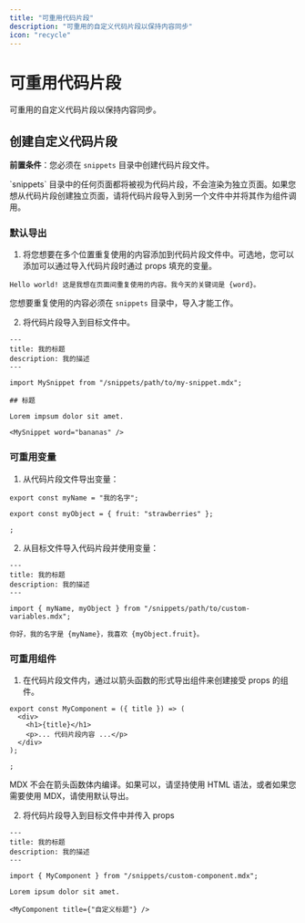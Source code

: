 ```yaml
---
title: "可重用代码片段"
description: "可重用的自定义代码片段以保持内容同步"
icon: "recycle"
---
```


# 可重用代码片段

可重用的自定义代码片段以保持内容同步。

## 创建自定义代码片段

**前置条件**：您必须在 `snippets` 目录中创建代码片段文件。

<Note>
  `snippets`
  目录中的任何页面都将被视为代码片段，不会渲染为独立页面。如果您想从代码片段创建独立页面，请将代码片段导入到另一个文件中并将其作为组件调用。
</Note>

### 默认导出

1. 将您想要在多个位置重复使用的内容添加到代码片段文件中。可选地，您可以添加可以通过导入代码片段时通过 props 填充的变量。

```mdx snippets/my-snippet.mdx
Hello world! 这是我想在页面间重复使用的内容。我今天的关键词是 {word}。
```

<Warning>您想要重复使用的内容必须在 `snippets` 目录中，导入才能工作。</Warning>

2. 将代码片段导入到目标文件中。

```mdx destination-file.mdx
---
title: 我的标题
description: 我的描述
---

import MySnippet from "/snippets/path/to/my-snippet.mdx";

## 标题

Lorem impsum dolor sit amet.

<MySnippet word="bananas" />
```

### 可重用变量

1. 从代码片段文件导出变量：

```mdx snippets/path/to/custom-variables.mdx
export const myName = "我的名字";

export const myObject = { fruit: "strawberries" };

;
```

2. 从目标文件导入代码片段并使用变量：

```mdx destination-file.mdx
---
title: 我的标题
description: 我的描述
---

import { myName, myObject } from "/snippets/path/to/custom-variables.mdx";

你好，我的名字是 {myName}，我喜欢 {myObject.fruit}。
```

### 可重用组件

1. 在代码片段文件内，通过以箭头函数的形式导出组件来创建接受 props 的组件。

```mdx snippets/custom-component.mdx
export const MyComponent = ({ title }) => (
  <div>
    <h1>{title}</h1>
    <p>... 代码片段内容 ...</p>
  </div>
);

;
```

<Warning>
  MDX 不会在箭头函数体内编译。如果可以，请坚持使用 HTML 语法，或者如果您需要使用
  MDX，请使用默认导出。
</Warning>

2. 将代码片段导入到目标文件中并传入 props

```mdx destination-file.mdx
---
title: 我的标题
description: 我的描述
---

import { MyComponent } from "/snippets/custom-component.mdx";

Lorem ipsum dolor sit amet.

<MyComponent title={"自定义标题"} />
```
